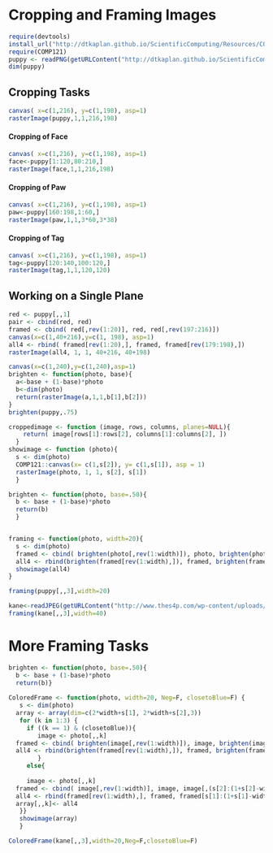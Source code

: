# Cropping and Framing Images

```r
require(devtools) 
install_url("http://dtkaplan.github.io/ScientificComputing/Resources/COMP121_0.1.tar.gz")
require(COMP121)
puppy <- readPNG(getURLContent("http://dtkaplan.github.io/ScientificComputing/Resources/Images/mindo.png"))
dim(puppy)
```

## Cropping Tasks
```r
canvas( x=c(1,216), y=c(1,198), asp=1)
rasterImage(puppy,1,1,216,198)
```
#### Cropping of Face
```r
canvas( x=c(1,216), y=c(1,198), asp=1)
face<-puppy[1:120,80:210,]
rasterImage(face,1,1,216,198)
```
#### Cropping of Paw
```r
canvas( x=c(1,216), y=c(1,198), asp=1)
paw<-puppy[160:198,1:60,]
rasterImage(paw,1,1,3*60,3*38)
```
#### Cropping of Tag
```r
canvas( x=c(1,216), y=c(1,198), asp=1)
tag<-puppy[120:140,100:120,]
rasterImage(tag,1,1,120,120)
```

## Working on a Single Plane
```r

red <- puppy[,,1]
pair <- cbind(red, red)
framed <- cbind( red[,rev(1:20)], red, red[,rev(197:216)])
canvas(x=c(1,40+216),y=c(1, 198), asp=1)
all4 <- rbind( framed[rev(1:20),], framed, framed[rev(179:198),])
rasterImage(all4, 1, 1, 40+216, 40+198)
```

```r
canvas(x=c(1,240),y=c(1,240),asp=1)
brighten <- function(photo, base){
  a<-base + (1-base)*photo
  b<-dim(photo)
  return(rasterImage(a,1,1,b[1],b[2]))
}
brighten(puppy,.75)
```

```r
croppedimage <- function (image, rows, columns, planes=NULL){
    return( image[rows[1]:rows[2], columns[1]:columns[2], ])
  }  
showimage <- function (photo){
  s <- dim(photo)
  COMP121::canvas(x= c(1,s[2]), y= c(1,s[1]), asp = 1)
  rasterImage(photo, 1, 1, s[2], s[1])
  }
```


```r
brighten <- function(photo, base=.50){
  b <- base + (1-base)*photo
  return(b)
  }


framing <- function(photo, width=20){
  s <- dim(photo)
  framed <- cbind( brighten(photo[,rev(1:width)]), photo, brighten(photo[,(s[2]:(1+s[2]-width))]))
  all4 <- rbind(brighten(framed[rev(1:width),]), framed, brighten(framed[s[1]:(1+s[1]-width),]))
  showimage(all4)
}

framing(puppy[,,3],width=20)
```

```r
kane<-readJPEG(getURLContent("http://www.thes4p.com/wp-content/uploads/2013/06/patrick-kane.jpg"))
framing(kane[,,3],width=40)
```

# More Framing Tasks
```r
brighten <- function(photo, base=.50){
  b <- base + (1-base)*photo
  return(b)}
  
ColoredFrame <- function(photo, width=20, Neg=F, closetoBlue=F) {
   s <- dim(photo)
  array <- array(dim=c(2*width+s[1], 2*width+s[2],3)) 
   for (k in 1:3) {
     if ((k == 1) & (closetoBlue)){
        image <- photo[,,k]
  framed <- cbind( brighten(image[,rev(1:width)]), image, brighten(image[,(s[2]:(1+s[2]-width))] ))
  all4 <- rbind(brighten(framed[rev(1:width),]), framed, brighten(framed[s[1]:(1+s[1]-width),]))
        }
     else{
     
     image <- photo[,,k]
  framed <- cbind( image[,rev(1:width)], image, image[,(s[2]:(1+s[2]-width))] )
  all4 <- rbind(framed[rev(1:width),], framed, framed[s[1]:(1+s[1]-width),])
  array[,,k]<- all4 
   }}
   showimage(array)
   }

```

```r
ColoredFrame(kane[,,3],width=20,Neg=F,closetoBlue=F)
```


